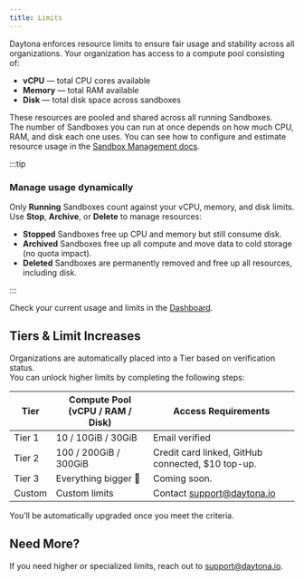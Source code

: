 ```yaml
---
title: Limits
---
```


Daytona enforces resource limits to ensure fair usage and stability across all organizations. Your organization has access to a compute pool consisting of:

- **vCPU** — total CPU cores available
- **Memory** — total RAM available
- **Disk** — total disk space across sandboxes

These resources are pooled and shared across all running Sandboxes.  
The number of Sandboxes you can run at once depends on how much CPU, RAM, and disk each one uses.   You can see how to configure and estimate resource usage in the [Sandbox Management docs](https://www.daytona.io/docs/sandbox-management/).

:::tip

### Manage usage dynamically

Only **Running** Sandboxes count against your vCPU, memory, and disk limits.  
Use **Stop**, **Archive**, or **Delete** to manage resources:

- **Stopped** Sandboxes free up CPU and memory but still consume disk.
- **Archived** Sandboxes free up all compute and move data to cold storage (no quota impact).
- **Deleted** Sandboxes are permanently removed and free up all resources, including disk.

:::

Check your current usage and limits in the [Dashboard](https://app.daytona.io/dashboard/limits).

## Tiers & Limit Increases

Organizations are automatically placed into a Tier based on verification status.  
You can unlock higher limits by completing the following steps:

| Tier     | Compute Pool (vCPU / RAM / Disk) | Access Requirements                |
|----------|----------------------------------|------------------------------------|
| Tier 1   | 10 / 10GiB / 30GiB               | Email verified                     |
| Tier 2   | 100 / 200GiB / 300GiB            | Credit card linked, GitHub connected, $10 top-up. |
| Tier 3   | Everything bigger  🚀            | Coming soon. |
| Custom   | Custom limits                    | Contact [support@daytona.io](mailto:support@daytona.io) |

You’ll be automatically upgraded once you meet the criteria.

## Need More?

If you need higher or specialized limits, reach out to [support@daytona.io](mailto:support@daytona.io).

